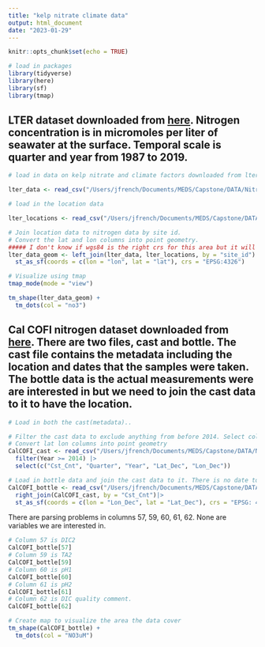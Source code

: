 ```yaml
---
title: "kelp nitrate climate data"
output: html_document
date: "2023-01-29"
---
```


```r
knitr::opts_chunk$set(echo = TRUE)
```

```r
# load in packages
library(tidyverse)
library(here)
library(sf)
library(tmap)
```


## LTER dataset downloaded from [here](https://sbclter.msi.ucsb.edu/data/catalog/package/?package=knb-lter-sbc.144). Nitrogen concentration is in micromoles per liter of seawater at the surface. Temporal scale is quarter and year from 1987 to 2019.

```r
# load in data on kelp nitrate and climate factors downloaded from lters website

lter_data <- read_csv("/Users/jfrench/Documents/MEDS/Capstone/DATA/Nitrogen_Data/Nitrate_LTER/kelp_no3_waves_quarterly_long (1).csv")

# load in the location data

lter_locations <- read_csv("/Users/jfrench/Documents/MEDS/Capstone/DATA/Nitrogen_Data/Nitrate_LTER/locations (1).csv")

```

```r
# Join location data to nitrogen data by site id. 
# Convert the lat and lon columns into point geometry. 
##### I don't know if wgs84 is the right crs for this area but it will work for now.
lter_data_geom <- left_join(lter_data, lter_locations, by = "site_id") |> 
  st_as_sf(coords = c(lon = "lon", lat = "lat"), crs = "EPSG:4326")
```

```r
# Visualize using tmap
tmap_mode(mode = "view")

tm_shape(lter_data_geom) +
  tm_dots(col = "no3")
```

## Cal COFI nitrogen dataset downloaded from [here](https://calcofi.org/data/oceanographic-data/bottle-database/). There are two files, cast and bottle. The cast file contains the metadata including the location and dates that the samples were taken. The bottle data is the actual measurements were are interested in but we need to join the cast data to it to have the location. 

```r
# Load in both the cast(metadata).. 

# Filter the cast data to exclude anything from before 2014. Select columns to have the lat, lon, cast count(Cst_Cnt), and quarter.
# Convert lat lon columns into point geometry
CalCOFI_cast <- read_csv("/Users/jfrench/Documents/MEDS/Capstone/DATA/Nitrogen_Data/CalCOFI_Database_194903-202001_csv_22Sep2021/194903-202001_Cast.csv") |> 
  filter(Year >= 2014) |> 
  select(c("Cst_Cnt", "Quarter", "Year", "Lat_Dec", "Lon_Dec")) 
```

```r
# Load in bottle data and join the cast data to it. There is no date to filter by in the bottle data so the join acts as a filter. 
CalCOFI_bottle <- read_csv("/Users/jfrench/Documents/MEDS/Capstone/DATA/Nitrogen_Data/CalCOFI_Database_194903-202001_csv_22Sep2021/194903-202001_Bottle.csv", locale=locale(encoding="latin1")) |> 
  right_join(CalCOFI_cast, by = "Cst_Cnt")|> 
  st_as_sf(coords = c(lon = "Lon_Dec", lat = "Lat_Dec"), crs = "EPSG: 4326")


```

There are parsing problems in columns 57, 59, 60, 61, 62. None are variables we are interested in. 
```r
# Column 57 is DIC2
CalCOFI_bottle[57]
# Column 59 is TA2
CalCOFI_bottle[59]
# Column 60 is pH1
CalCOFI_bottle[60]
# Column 61 is pH2
CalCOFI_bottle[61]
# Column 62 is DIC quality comment. 
CalCOFI_bottle[62]
```

```r
# Create map to visualize the area the data cover
tm_shape(CalCOFI_bottle) +
  tm_dots(col = "NO3uM")
```

